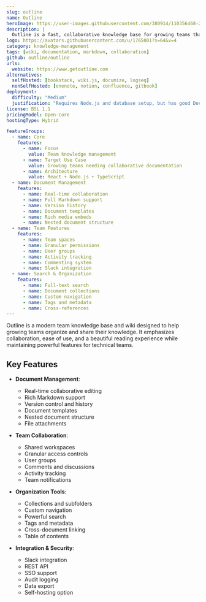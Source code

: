 ```yaml
---
slug: outline
name: Outline
heroImage: https://user-images.githubusercontent.com/380914/110356468-26374600-7fef-11eb-9f6a-f2cc2c8c6590.png
description: |
  Outline is a fast, collaborative knowledge base for growing teams that's beautiful, real-time collaborative, feature-packed, and markdown compatible. Built using React and Node.js, it offers a modern approach to team documentation.
logo: https://avatars.githubusercontent.com/u/1765001?s=64&v=4
category: knowledge-management
tags: [wiki, documentation, markdown, collaboration]
github: outline/outline
urls:
  website: https://www.getoutline.com
alternatives:
  selfHosted: [bookstack, wiki.js, documize, logseq]
  nonSelfHosted: [onenote, notion, confluence, gitbook]
deployment:
  difficulty: "Medium"
  justification: "Requires Node.js and database setup, but has good Docker support and documentation."
license: BSL 1.1
pricingModel: Open-Core
hostingType: Hybrid

featureGroups:
  - name: Core
    features:
      - name: Focus
        value: Team knowledge management
      - name: Target Use Case
        value: Growing teams needing collaborative documentation
      - name: Architecture
        value: React + Node.js + TypeScript
  - name: Document Management
    features:
      - name: Real-time collaboration
      - name: Full Markdown support
      - name: Version history
      - name: Document templates
      - name: Rich media embeds
      - name: Nested document structure
  - name: Team Features
    features:
      - name: Team spaces
      - name: Granular permissions
      - name: User groups
      - name: Activity tracking
      - name: Commenting system
      - name: Slack integration
  - name: Search & Organization
    features:
      - name: Full-text search
      - name: Document collections
      - name: Custom navigation
      - name: Tags and metadata
      - name: Cross-references
---
```


Outline is a modern team knowledge base and wiki designed to help growing teams organize and share their knowledge. It emphasizes collaboration, ease of use, and a beautiful reading experience while maintaining powerful features for technical teams.

## Key Features

- **Document Management**:

  - Real-time collaborative editing
  - Rich Markdown support
  - Version control and history
  - Document templates
  - Nested document structure
  - File attachments

- **Team Collaboration**:

  - Shared workspaces
  - Granular access controls
  - User groups
  - Comments and discussions
  - Activity tracking
  - Team notifications

- **Organization Tools**:

  - Collections and subfolders
  - Custom navigation
  - Powerful search
  - Tags and metadata
  - Cross-document linking
  - Table of contents

- **Integration & Security**:
  - Slack integration
  - REST API
  - SSO support
  - Audit logging
  - Data export
  - Self-hosting option
